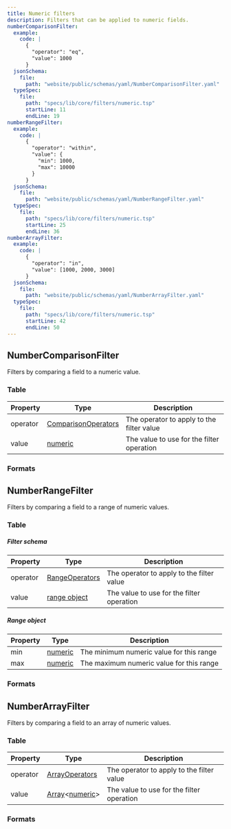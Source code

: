```yaml
---
title: Numeric filters
description: Filters that can be applied to numeric fields.
numberComparisonFilter:
  example:
    code: |
      {
        "operator": "eq",
        "value": 1000
      }
  jsonSchema:
    file: 
      path: "website/public/schemas/yaml/NumberComparisonFilter.yaml"
  typeSpec:
    file:
      path: "specs/lib/core/filters/numeric.tsp"
      startLine: 11
      endLine: 19
numberRangeFilter:
  example:
    code: |
      {
        "operator": "within",
        "value": {
          "min": 1000,
          "max": 10000
        }
      }
  jsonSchema:
    file: 
      path: "website/public/schemas/yaml/NumberRangeFilter.yaml"
  typeSpec:
    file:
      path: "specs/lib/core/filters/numeric.tsp"
      startLine: 25
      endLine: 36
numberArrayFilter:
  example:
    code: |
      {
        "operator": "in",
        "value": [1000, 2000, 3000]
      }
  jsonSchema:
    file: 
      path: "website/public/schemas/yaml/NumberArrayFilter.yaml"
  typeSpec:
    file:
      path: "specs/lib/core/filters/numeric.tsp"
      startLine: 42
      endLine: 50
---
```



## NumberComparisonFilter

Filters by comparing a field to a numeric value.

### Table

| Property | Type                                                              | Description                               |
| -------- | ----------------------------------------------------------------- | ----------------------------------------- |
| operator | [ComparisonOperators](/protocol/filters/base#comparisonoperators) | The operator to apply to the filter value |
| value    | [numeric](/protocol/types/numeric#numeric)                        | The value to use for the filter operation |

### Formats

<SchemaFormatTabs
  example={frontmatter.numberComparisonFilter.example}
  jsonSchema={frontmatter.numberComparisonFilter.jsonSchema}
  typeSpec={frontmatter.numberComparisonFilter.typeSpec}
/>

## NumberRangeFilter

Filters by comparing a field to a range of numeric values.

### Table

##### Filter schema

| Property | Type                                                    | Description                               |
| -------- | ------------------------------------------------------- | ----------------------------------------- |
| operator | [RangeOperators](/protocol/filters/base#rangeoperators) | The operator to apply to the filter value |
| value    | [range object](#range-object)                           | The value to use for the filter operation |

##### Range object

| Property | Type                                       | Description                              |
| -------- | ------------------------------------------ | ---------------------------------------- |
| min      | [numeric](/protocol/types/numeric#numeric) | The minimum numeric value for this range |
| max      | [numeric](/protocol/types/numeric#numeric) | The maximum numeric value for this range |

### Formats

<SchemaFormatTabs
  example={frontmatter.numberRangeFilter.example}
  jsonSchema={frontmatter.numberRangeFilter.jsonSchema}
  typeSpec={frontmatter.numberRangeFilter.typeSpec}
/>

## NumberArrayFilter

Filters by comparing a field to an array of numeric values.

### Table

| Property | Type                                                                               | Description                               |
| -------- | ---------------------------------------------------------------------------------- | ----------------------------------------- |
| operator | [ArrayOperators](/protocol/filters/base#arrayoperators)                            | The operator to apply to the filter value |
| value    | [Array](/protocol/types/other#array)\<[numeric](/protocol/types/numeric#numeric)\> | The value to use for the filter operation |

### Formats

<SchemaFormatTabs
  example={frontmatter.numberArrayFilter.example}
  jsonSchema={frontmatter.numberArrayFilter.jsonSchema}
  typeSpec={frontmatter.numberArrayFilter.typeSpec}
/>
